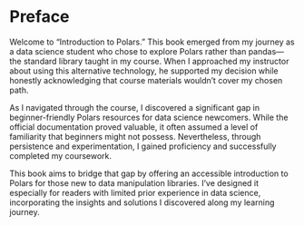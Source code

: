# Preface {.unnumbered}

Welcome to "Introduction to Polars." This book emerged from my journey as a data science student who chose to explore Polars rather than pandas—the standard library taught in my course. When I approached my instructor about using this alternative technology, he supported my decision while honestly acknowledging that course materials wouldn't cover my chosen path.

As I navigated through the course, I discovered a significant gap in beginner-friendly Polars resources for data science newcomers. While the official documentation proved valuable, it often assumed a level of familiarity that beginners might not possess. Nevertheless, through persistence and experimentation, I gained proficiency and successfully completed my coursework.

This book aims to bridge that gap by offering an accessible introduction to Polars for those new to data manipulation libraries. I've designed it especially for readers with limited prior experience in data science, incorporating the insights and solutions I discovered along my learning journey.

